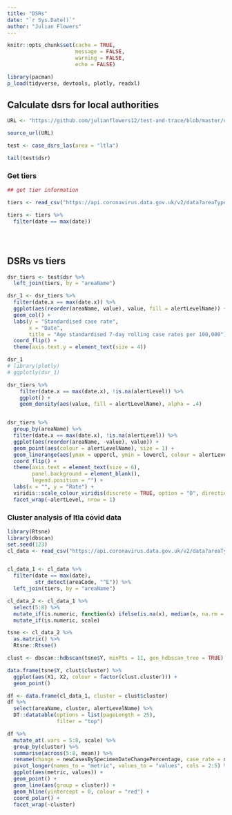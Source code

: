 ```yaml
---
title: "DSRs"
date: "`r Sys.Date()`"
author: "Julian Flowers"
---
```


```r

knitr::opts_chunk$set(cache = TRUE,
                      message = FALSE, 
                      warning = FALSE,
                      echo = FALSE)

library(pacman)
p_load(tidyverse, devtools, plotly, readxl)

```

## Calculate dsrs for local authorities

```r

URL <- "https://github.com/julianflowers12/test-and-trace/blob/master/create_case_dsr.R?raw=TRUE"

source_url(URL)

test <- case_dsrs_las(area = "ltla")

tail(test$dsr)

```

### Get tiers

```r

## get tier information

tiers <- read_csv("https://api.coronavirus.data.gov.uk/v2/data?areaType=ltla&metric=alertLevel&format=csv")

tiers <- tiers %>%
  filter(date == max(date))





```

## DSRs vs tiers

```r


dsr_tiers <- test$dsr %>%
  left_join(tiers, by = "areaName")

dsr_1 <- dsr_tiers %>%
  filter(date.x == max(date.x)) %>%
  ggplot(aes(reorder(areaName, value), value, fill = alertLevelName)) +
  geom_col() +
  labs(y = "Standardised case rate", 
       x = "Date", 
       title = "Age standardised 7-day rolling case rates per 100,000") +
  coord_flip() +
  theme(axis.text.y = element_text(size = 4))

dsr_1
# library(plotly)
# ggplotly(dsr_1)
```

```r

dsr_tiers %>%
    filter(date.x == max(date.x), !is.na(alertLevel)) %>%
    ggplot() +
    geom_density(aes(value, fill = alertLevelName), alpha = .4)



```

```r

dsr_tiers %>%
  group_by(areaName) %>%
  filter(date.x == max(date.x), !is.na(alertLevel)) %>%
  ggplot(aes(reorder(areaName, -value), value)) +
  geom_point(aes(colour = alertLevelName), size = 1) +
  geom_linerange(aes(ymax = uppercl, ymin = lowercl, colour = alertLevelName)) +
  coord_flip() +
  theme(axis.text = element_text(size = 6), 
        panel.background = element_blank(), 
        legend.position = "") +
  labs(x = "", y = "Rate") +
  viridis::scale_colour_viridis(discrete = TRUE, option = "D", direction = -1, name = "") +
  facet_wrap(~alertLevel, nrow = 1)


```

### Cluster analysis of ltla covid data

```r

library(Rtsne)
library(dbscan)
set.seed(123)
cl_data <- read_csv("https://api.coronavirus.data.gov.uk/v2/data?areaType=ltla&metric=newCasesBySpecimenDateChangePercentage&metric=newCasesBySpecimenDateRollingRate&metric=uniqueCasePositivityBySpecimenDateRollingSum&metric=newDeaths60DaysByDeathDateRollingRate&format=csv")


cl_data_1 <- cl_data %>%
  filter(date == max(date), 
         str_detect(areaCode, "^E")) %>%
  left_join(tiers, by = "areaName")

cl_data_2 <- cl_data_1 %>%
  select(5:8) %>%
  mutate_if(is.numeric, function(x) ifelse(is.na(x), median(x, na.rm = TRUE), x)) %>%
  mutate_if(is.numeric, scale) 

tsne <- cl_data_2 %>%
  as.matrix() %>%
  Rtsne::Rtsne() 

clust <- dbscan::hdbscan(tsne$Y, minPts = 11, gen_hdbscan_tree = TRUE)

data.frame(tsne$Y, clust$cluster) %>%
  ggplot(aes(X1, X2, colour = factor(clust.cluster))) +
  geom_point()

df <- data.frame(cl_data_1, cluster = clust$cluster)
df %>%
  select(areaName, cluster, alertLevelName) %>%
  DT::datatable(options = list(pageLength = 25), 
                filter = "top")
```

```r
df %>%
  mutate_at(.vars = 5:8, scale) %>%
  group_by(cluster) %>%
  summarise(across(5:8, mean)) %>% 
  rename(change = newCasesBySpecimenDateChangePercentage, case_rate = newCasesBySpecimenDateRollingRate, pos_rate = uniqueCasePositivityBySpecimenDateRollingSum, deaths = newDeaths60DaysByDeathDateRollingRate) %>%
  pivot_longer(names_to = "metric", values_to = "values", cols = 2:5) %>%
  ggplot(aes(metric, values)) +
  geom_point() +
  geom_line(aes(group = cluster)) +
  geom_hline(yintercept = 0, colour = "red") +
  coord_polar() +
  facet_wrap(~cluster)
  


```
